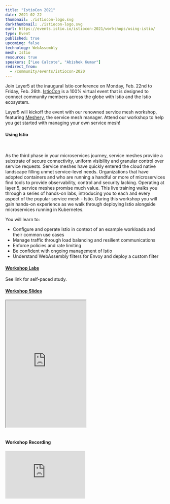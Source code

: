 ```yaml
---
title: "IstioCon 2021"
date: 2021-02-22
thumbnail: ./istiocon-logo.svg
darkthumbnail: ./istiocon-logo.svg
eurl: https://events.istio.io/istiocon-2021/workshops/using-istio/
type: Event
published: true
upcoming: false
technology: WebAssembly
mesh: Istio
resource: true
speakers: ["Lee Calcote", "Abishek Kumar"]
redirect_from:
  - /community/events/istiocon-2020
---
```


Join Layer5 at the inaugural Istio conference on Monday, Feb. 22nd to Friday, Feb. 26th. <a href="https://events.istio.io/istiocon-2021/about/">IstioCon</a> is a 100% virtual event that is designed to connect community members across the globe with Istio and the Istio ecosystem.

Layer5 will kickoff the event with our renowned service mesh workshop, featuring <a href="/cloud-native-management/meshery">Meshery</a>, the service mesh manager. Attend our workshop to help you get started with managing your own service mesh!

<h4>Using Istio</h4>
<br />
<p>
  As the third phase in your microservices journey, service meshes provide a
  substrate of secure connectivity, uniform visibility and granular control over
  service requests. Service meshes have quickly entered the cloud native
  landscape filling unmet service-level needs. Organizations that have adopted
  containers and who are running a handful or more of microservices find tools
  to provide observability, control and security lacking. Operating at layer 5,
  service meshes promise much value. This live training walks you through a
  series of hands-on labs, introducing you to each and every aspect of the
  popular service mesh - Istio. During this workshop you will gain hands-on
  experience as we walk through deploying Istio alongside microservices running
  in Kubernetes.
</p>
You will learn to:

<ul>
  <li>
    Configure and operate Istio in context of an example workloads and their
    common use cases
  </li>
  <li>Manage traffic through load balancing and resilient communications</li>
  <li>Enforce policies and rate limiting</li>
  <li>Be confident with ongoing management of Istio</li>
  <li>Understand WebAssembly filters for Envoy and deploy a custom filter</li>
</ul>
<h4 style={{marginBottom: "1.25rem"}}>
  <a href="https://github.com/layer5io/advanced-istio-service-mesh-workshop">
    Workshop Labs
  </a>
</h4>

See link for self-paced study.

<h4 style={{marginBottom: "1.25rem"}}>
  <a href="https://calcotestudios.com/talks/decks/slides-istiocon-2021-using-istio.html">
    Workshop Slides
  </a>
</h4>

<iframe
  width="50%"
  height="400px;"
  src="https://calcotestudios.com/talks/decks/slides-istiocon-2021-using-istio.html"
></iframe>
<br />
<br />
<h4 style={{marginBottom: "1.25rem"}}>Workshop Recording</h4>

<iframe
  width="50%"
  src="https://www.youtube.com/embed/T1Kwh3SRAXQ"
  loading="lazy"
  frameBorder="0"
  allow="accelerometer; autoplay; clipboard-write; encrypted-media; gyroscope; picture-in-picture"
  style={{minHeight: "315px", minWidth: "280px", margin: "auto", textAlign: "center"}}
  allowFullScreen
></iframe>
<br />
<br />
